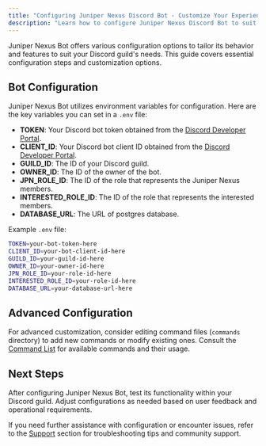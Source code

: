 ```yaml
---
title: "Configuring Juniper Nexus Discord Bot - Customize Your Experience"
description: "Learn how to configure Juniper Nexus Discord Bot to suit your guild's needs. Explore environment variables, advanced customization options, and more in our detailed guide."
---
```


Juniper Nexus Bot offers various configuration options to tailor its behavior and features to suit your Discord guild's needs. This guide covers essential configuration steps and customization options.

## Bot Configuration

Juniper Nexus Bot utilizes environment variables for configuration. Here are the key variables you can set in a `.env` file:

- **TOKEN**: Your Discord bot token obtained from the [Discord Developer Portal](https://discord.com/developers/applications).
- **CLIENT_ID**: Your Discord bot client ID obtained from the [Discord Developer Portal](https://discord.com/developers/applications).
- **GUILD_ID**: The ID of your Discord guild.
- **OWNER_ID**: The ID of the owner of the bot.
- **JPN_ROLE_ID**: The ID of the role that represents the Juniper Nexus members.
- **INTERESTED_ROLE_ID**: The ID of the role that represents the interested members.
- **DATABASE_URL**: The URL of postgres database.

Example `.env` file:
```bash
TOKEN=your-bot-token-here
CLIENT_ID=your-bot-client-id-here
GUILD_ID=your-guild-id-here
OWNER_ID=your-owner-id-here
JPN_ROLE_ID=your-role-id-here
INTERESTED_ROLE_ID=your-role-id-here
DATABASE_URL=your-database-url-here
```

## Advanced Configuration

For advanced customization, consider editing command files (`commands` directory) to add new commands or modify existing ones. Consult the [Command List](../commands) for available commands and their usage.

## Next Steps

After configuring Juniper Nexus Bot, test its functionality within your Discord guild. Adjust configurations as needed based on user feedback and operational requirements.

If you need further assistance with configuration or encounter issues, refer to the [Support](../support) section for troubleshooting tips and community support.
